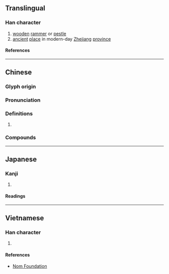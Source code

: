 {{also|槜}}
{{character info}}
==Translingual==

===Han character===
{{Han char|rn=75|rad=木|as=13|sn=17|four=40927|canj=DOGS|ids=⿰木雋}}

# [[wooden]] [[rammer]] or [[pestle]]
# [[ancient]] [[place]] in modern-day [[Zhejiang]] [[province]]

====References====
{{Han ref|kx=0556.120|dkj=15644|dj=0945.300|hdz=21302.130|uh=6A87}}

----

==Chinese==
{{zh-forms|s=槜}}

===Glyph origin===
{{Han etym}}

===Pronunciation===
{{zh-pron
|m=zuì
|c=zeoi3
|mc=y
|oc=y
|ma=
|cat=n,pn
}}

===Definitions===
{{zh-hanzi}}

# {{rfdef|zh}}

===Compounds===
{{zh-der|檇李}}

----

==Japanese==

===Kanji===
{{ja-kanji|grade=|rs=木13}}

# {{rfdef|ja|sort=木13}}

====Readings====
{{ja-readings
|on=すい, さい, ずい
|kun=つく
}}

----

==Vietnamese==

===Han character===
{{vi-readings|rs=木13|reading=tuy}}

# {{rfdef|vi|sort=木13}}

====References====
* [http://nomfoundation.org/common/nom_details.php?codepoint=6a87 Nom Foundation]